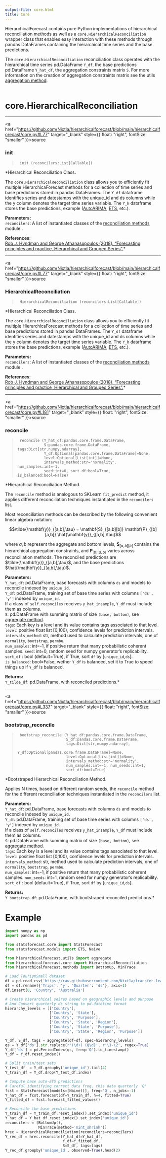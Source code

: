 ```yaml
---
output-file: core.html
title: Core
---
```



HierarchicalForecast contains pure Python implementations of
hierarchical reconciliation methods as well as a
`core.HierarchicalReconciliation` wrapper class that enables easy
interaction with these methods through pandas DataFrames containing the
hierarchical time series and the base predictions.

The `core.HierarchicalReconciliation` reconciliation class operates with
the hierarchical time series pd.DataFrame `Y_df`, the base predictions
pd.DataFrame `Y_hat_df`, the aggregation constraints matrix `S`. For
more information on the creation of aggregation constraints matrix see
the utils [aggregation
method](https://nixtla.github.io/hierarchicalforecast/utils.html#aggregate).<br/><br/>

# core.HierarchicalReconciliation

------------------------------------------------------------------------

<a
href="https://github.com/Nixtla/hierarchicalforecast/blob/main/hierarchicalforecast/core.py#L77"
target="_blank" style={{ float: "right", fontSize: "smaller" }}>source</a>

### init

> ``` text
>  init (reconcilers:List[Callable])
> ```

\*Hierarchical Reconciliation Class.

The `core.HierarchicalReconciliation` class allows you to efficiently
fit multiple HierarchicaForecast methods for a collection of time series
and base predictions stored in pandas DataFrames. The `Y_df` dataframe
identifies series and datestamps with the unique_id and ds columns while
the y column denotes the target time series variable. The `Y_h`
dataframe stores the base predictions, example
([AutoARIMA](https://nixtla.github.io/statsforecast/models.html#autoarima),
[ETS](https://nixtla.github.io/statsforecast/models.html#autoets),
etc.).

**Parameters:**<br/> `reconcilers`: A list of instantiated classes of the
[reconciliation
methods](https://nixtla.github.io/hierarchicalforecast/methods.html)
module .<br/>

**References:**<br/> [Rob J. Hyndman and George Athanasopoulos (2018).
“Forecasting principles and practice, Hierarchical and Grouped
Series”.](https://otexts.com/fpp3/hierarchical.html)\*

------------------------------------------------------------------------

<a
href="https://github.com/Nixtla/hierarchicalforecast/blob/main/hierarchicalforecast/core.py#L77"
target="_blank" style={{ float: "right", fontSize: "smaller" }}>source</a>

### HierarchicalReconciliation

> ``` text
>  HierarchicalReconciliation (reconcilers:List[Callable])
> ```

\*Hierarchical Reconciliation Class.

The `core.HierarchicalReconciliation` class allows you to efficiently
fit multiple HierarchicaForecast methods for a collection of time series
and base predictions stored in pandas DataFrames. The `Y_df` dataframe
identifies series and datestamps with the unique_id and ds columns while
the y column denotes the target time series variable. The `Y_h`
dataframe stores the base predictions, example
([AutoARIMA](https://nixtla.github.io/statsforecast/models.html#autoarima),
[ETS](https://nixtla.github.io/statsforecast/models.html#autoets),
etc.).

**Parameters:**<br/> `reconcilers`: A list of instantiated classes of the
[reconciliation
methods](https://nixtla.github.io/hierarchicalforecast/methods.html)
module .<br/>

**References:**<br/> [Rob J. Hyndman and George Athanasopoulos (2018).
“Forecasting principles and practice, Hierarchical and Grouped
Series”.](https://otexts.com/fpp3/hierarchical.html)\*

------------------------------------------------------------------------

<a
href="https://github.com/Nixtla/hierarchicalforecast/blob/main/hierarchicalforecast/core.py#L181"
target="_blank" style={{ float: "right", fontSize: "smaller" }}>source</a>

### reconcile

> ``` text
>  reconcile (Y_hat_df:pandas.core.frame.DataFrame,
>             S:pandas.core.frame.DataFrame, tags:Dict[str,numpy.ndarray],
>             Y_df:Optional[pandas.core.frame.DataFrame]=None,
>             level:Optional[List[int]]=None,
>             intervals_method:str='normality', num_samples:int=-1,
>             seed:int=0, sort_df:bool=True, is_balanced:bool=False)
> ```

\*Hierarchical Reconciliation Method.

The `reconcile` method is analogous to SKLearn `fit_predict` method, it
applies different reconciliation techniques instantiated in the
`reconcilers` list.

Most reconciliation methods can be described by the following convenient
linear algebra notation:

$$\tilde{\mathbf{y}}_{[a,b],\tau} = \mathbf{S}_{[a,b][b]} \mathbf{P}_{[b][a,b]} \hat{\mathbf{y}}_{[a,b],\tau}$$

where $a, b$ represent the aggregate and bottom levels,
$\mathbf{S}_{[a,b][b]}$ contains the hierarchical aggregation
constraints, and $\mathbf{P}_{[b][a,b]}$ varies across reconciliation
methods. The reconciled predictions are
$\tilde{\mathbf{y}}_{[a,b],\tau}$, and the base predictions
$\hat{\mathbf{y}}_{[a,b],\tau}$.

**Parameters:**<br/> `Y_hat_df`: pd.DataFrame, base forecasts with
columns `ds` and models to reconcile indexed by `unique_id`.<br/> `Y_df`:
pd.DataFrame, training set of base time series with columns
`['ds', 'y']` indexed by `unique_id`.<br/> If a class of
`self.reconciles` receives `y_hat_insample`, `Y_df` must include them as
columns.<br/> `S`: pd.DataFrame with summing matrix of size
`(base, bottom)`, see [aggregate
method](https://nixtla.github.io/hierarchicalforecast/utils.html#aggregate).<br/>
`tags`: Each key is a level and its value contains tags associated to
that level.<br/> `level`: positive float list \[0,100), confidence levels
for prediction intervals.<br/> `intervals_method`: str, method used to
calculate prediction intervals, one of `normality`, `bootstrap`,
`permbu`.<br/> `num_samples`: int=-1, if positive return that many
probabilistic coherent samples. `seed`: int=0, random seed for numpy
generator’s replicability.<br/> `sort_df` : bool (default=True), if True,
sort `df` by \[`unique_id`,`ds`\].<br/> `is_balanced`: bool=False, wether
`Y_df` is balanced, set it to True to speed things up if `Y_df` is
balanced.<br/>

**Returns:**<br/> `Y_tilde_df`: pd.DataFrame, with reconciled
predictions.\*

------------------------------------------------------------------------

<a
href="https://github.com/Nixtla/hierarchicalforecast/blob/main/hierarchicalforecast/core.py#L337"
target="_blank" style={{ float: "right", fontSize: "smaller" }}>source</a>

### bootstrap_reconcile

> ``` text
>  bootstrap_reconcile (Y_hat_df:pandas.core.frame.DataFrame,
>                       S_df:pandas.core.frame.DataFrame,
>                       tags:Dict[str,numpy.ndarray],
>                       Y_df:Optional[pandas.core.frame.DataFrame]=None,
>                       level:Optional[List[int]]=None,
>                       intervals_method:str='normality',
>                       num_samples:int=-1, num_seeds:int=1,
>                       sort_df:bool=True)
> ```

\*Bootstraped Hierarchical Reconciliation Method.

Applies N times, based on different random seeds, the `reconcile` method
for the different reconciliation techniques instantiated in the
`reconcilers` list.

**Parameters:**<br/> `Y_hat_df`: pd.DataFrame, base forecasts with
columns `ds` and models to reconcile indexed by `unique_id`.<br/> `Y_df`:
pd.DataFrame, training set of base time series with columns
`['ds', 'y']` indexed by `unique_id`.<br/> If a class of
`self.reconciles` receives `y_hat_insample`, `Y_df` must include them as
columns.<br/> `S`: pd.DataFrame with summing matrix of size
`(base, bottom)`, see [aggregate
method](https://nixtla.github.io/hierarchicalforecast/utils.html#aggregate).<br/>
`tags`: Each key is a level and its value contains tags associated to
that level.<br/> `level`: positive float list \[0,100), confidence levels
for prediction intervals.<br/> `intervals_method`: str, method used to
calculate prediction intervals, one of `normality`, `bootstrap`,
`permbu`.<br/> `num_samples`: int=-1, if positive return that many
probabilistic coherent samples. `num_seeds`: int=1, random seed for
numpy generator’s replicability.<br/> `sort_df` : bool (default=True), if
True, sort `df` by \[`unique_id`,`ds`\].<br/>

**Returns:**<br/> `Y_bootstrap_df`: pd.DataFrame, with bootstraped
reconciled predictions.\*

# Example

```python
import numpy as np
import pandas as pd

from statsforecast.core import StatsForecast
from statsforecast.models import ETS, Naive

from hierarchicalforecast.utils import aggregate
from hierarchicalforecast.core import HierarchicalReconciliation
from hierarchicalforecast.methods import BottomUp, MinTrace

# Load TourismSmall dataset
df = pd.read_csv('https://raw.githubusercontent.com/Nixtla/transfer-learning-time-series/main/datasets/tourism.csv')
df = df.rename({'Trips': 'y', 'Quarter': 'ds'}, axis=1)
df.insert(0, 'Country', 'Australia')

# Create hierarchical seires based on geographic levels and purpose
# And Convert quarterly ds string to pd.datetime format
hierarchy_levels = [['Country'],
                    ['Country', 'State'], 
                    ['Country', 'Purpose'], 
                    ['Country', 'State', 'Region'], 
                    ['Country', 'State', 'Purpose'], 
                    ['Country', 'State', 'Region', 'Purpose']]

Y_df, S_df, tags = aggregate(df=df, spec=hierarchy_levels)
qs = Y_df['ds'].str.replace(r'(\d+) (Q\d)', r'\1-\2', regex=True)
Y_df['ds'] = pd.PeriodIndex(qs, freq='Q').to_timestamp()
Y_df = Y_df.reset_index()

# Split train/test sets
Y_test_df  = Y_df.groupby('unique_id').tail(4)
Y_train_df = Y_df.drop(Y_test_df.index)

# Compute base auto-ETS predictions
# Careful identifying correct data freq, this data quarterly 'Q'
fcst = StatsForecast(models=[Naive()], freq='Q', n_jobs=-1)
Y_hat_df = fcst.forecast(df=Y_train_df, h=4, fitted=True)
Y_fitted_df = fcst.forecast_fitted_values()

# Reconcile the base predictions
Y_train_df = Y_train_df.reset_index().set_index('unique_id')
Y_hat_df = Y_hat_df.reset_index().set_index('unique_id')
reconcilers = [BottomUp(),
               MinTrace(method='mint_shrink')]
hrec = HierarchicalReconciliation(reconcilers=reconcilers)
Y_rec_df = hrec.reconcile(Y_hat_df=Y_hat_df, 
                          Y_df=Y_fitted_df,
                          S=S_df, tags=tags)
Y_rec_df.groupby('unique_id', observed=True).head(2)
```

